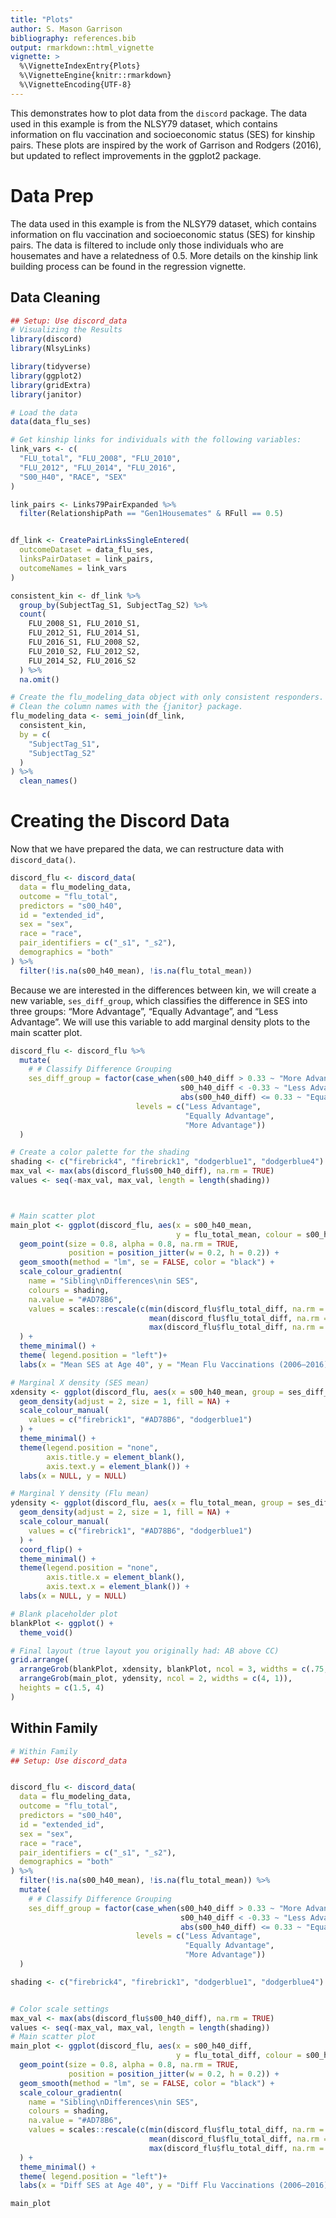 ```yaml
---
title: "Plots"
author: S. Mason Garrison
bibliography: references.bib
output: rmarkdown::html_vignette
vignette: >
  %\VignetteIndexEntry{Plots}
  %\VignetteEngine{knitr::rmarkdown}
  %\VignetteEncoding{UTF-8}
---
```





This demonstrates how to plot data from the `discord` package. The data used in this example is from the NLSY79 dataset, which contains information on flu vaccination and socioeconomic status (SES) for kinship pairs. These plots are inspired by the work of Garrison and Rodgers (2016), but updated to reflect improvements in the ggplot2 package.

# Data Prep

The data used in this example is from the NLSY79 dataset, which contains information on flu vaccination and socioeconomic status (SES) for kinship pairs. The data is filtered to include only those individuals who are housemates and have a relatedness of 0.5. More details on the kinship link building process can be found in the regression vignette.

## Data Cleaning

```r
## Setup: Use discord_data
# Visualizing the Results
library(discord)
library(NlsyLinks)

library(tidyverse)
library(ggplot2)
library(gridExtra)
library(janitor)

# Load the data
data(data_flu_ses)

# Get kinship links for individuals with the following variables:
link_vars <- c(
  "FLU_total", "FLU_2008", "FLU_2010",
  "FLU_2012", "FLU_2014", "FLU_2016",
  "S00_H40", "RACE", "SEX"
)

link_pairs <- Links79PairExpanded %>%
  filter(RelationshipPath == "Gen1Housemates" & RFull == 0.5)


df_link <- CreatePairLinksSingleEntered(
  outcomeDataset = data_flu_ses,
  linksPairDataset = link_pairs,
  outcomeNames = link_vars
)

consistent_kin <- df_link %>%
  group_by(SubjectTag_S1, SubjectTag_S2) %>%
  count(
    FLU_2008_S1, FLU_2010_S1,
    FLU_2012_S1, FLU_2014_S1,
    FLU_2016_S1, FLU_2008_S2,
    FLU_2010_S2, FLU_2012_S2,
    FLU_2014_S2, FLU_2016_S2
  ) %>%
  na.omit()

# Create the flu_modeling_data object with only consistent responders.
# Clean the column names with the {janitor} package.
flu_modeling_data <- semi_join(df_link,
  consistent_kin,
  by = c(
    "SubjectTag_S1",
    "SubjectTag_S2"
  )
) %>%
  clean_names()
```

# Creating the Discord Data

Now that we have prepared the data, we can restructure data with  `discord_data()`. 

```r
discord_flu <- discord_data(
  data = flu_modeling_data,
  outcome = "flu_total",
  predictors = "s00_h40",
  id = "extended_id",
  sex = "sex",
  race = "race",
  pair_identifiers = c("_s1", "_s2"),
  demographics = "both"
) %>%
  filter(!is.na(s00_h40_mean), !is.na(flu_total_mean))
```
Because we are interested in the differences between kin, we will create a new variable,  `ses_diff_group`, which classifies the difference in SES into three groups: "More Advantage", "Equally Advantage", and "Less Advantage". We will use this variable to add marginal density plots to the main scatter plot.

```r
discord_flu <- discord_flu %>%
  mutate(
    # # Classify Difference Grouping
    ses_diff_group = factor(case_when(s00_h40_diff > 0.33 ~ "More Advantage",
                                      s00_h40_diff < -0.33 ~ "Less Advantage",
                                      abs(s00_h40_diff) <= 0.33 ~ "Equally Advantage"),
                            levels = c("Less Advantage",
                                       "Equally Advantage",
                                       "More Advantage"))
  )
```





```r
# Create a color palette for the shading
shading <- c("firebrick4", "firebrick1", "dodgerblue1", "dodgerblue4")
max_val <- max(abs(discord_flu$s00_h40_diff), na.rm = TRUE)
values <- seq(-max_val, max_val, length = length(shading))



# Main scatter plot
main_plot <- ggplot(discord_flu, aes(x = s00_h40_mean,
                                     y = flu_total_mean, colour = s00_h40_diff)) +
  geom_point(size = 0.8, alpha = 0.8, na.rm = TRUE,
             position = position_jitter(w = 0.2, h = 0.2)) +
  geom_smooth(method = "lm", se = FALSE, color = "black") +
  scale_colour_gradientn(
    name = "Sibling\nDifferences\nin SES",
    colours = shading,
    na.value = "#AD78B6",
    values = scales::rescale(c(min(discord_flu$flu_total_diff, na.rm = TRUE),
                               mean(discord_flu$flu_total_diff, na.rm = TRUE),
                               max(discord_flu$flu_total_diff, na.rm = TRUE)))
  ) +
  theme_minimal() +
  theme( legend.position = "left")+
  labs(x = "Mean SES at Age 40", y = "Mean Flu Vaccinations (2006–2016)")

# Marginal X density (SES mean)
xdensity <- ggplot(discord_flu, aes(x = s00_h40_mean, group = ses_diff_group, color = ses_diff_group)) +
  geom_density(adjust = 2, size = 1, fill = NA) +
  scale_colour_manual(
    values = c("firebrick1", "#AD78B6", "dodgerblue1")
  ) +
  theme_minimal() +
  theme(legend.position = "none",
        axis.title.y = element_blank(),
        axis.text.y = element_blank()) +
  labs(x = NULL, y = NULL)

# Marginal Y density (Flu mean)
ydensity <- ggplot(discord_flu, aes(x = flu_total_mean, group = ses_diff_group, color = ses_diff_group)) +
  geom_density(adjust = 2, size = 1, fill = NA) +
  scale_colour_manual(
    values = c("firebrick1", "#AD78B6", "dodgerblue1")
  ) +
  coord_flip() +
  theme_minimal() +
  theme(legend.position = "none",
        axis.title.x = element_blank(),
        axis.text.x = element_blank()) +
  labs(x = NULL, y = NULL)

# Blank placeholder plot
blankPlot <- ggplot() +
  theme_void()

# Final layout (true layout you originally had: AB above CC)
grid.arrange(
  arrangeGrob(blankPlot, xdensity, blankPlot, ncol = 3, widths = c(.75,3.25, 1)),
  arrangeGrob(main_plot, ydensity, ncol = 2, widths = c(4, 1)),
  heights = c(1.5, 4)
)

```

## Within Family

```r
# Within Family
## Setup: Use discord_data


discord_flu <- discord_data(
  data = flu_modeling_data,
  outcome = "flu_total",
  predictors = "s00_h40",
  id = "extended_id",
  sex = "sex",
  race = "race",
  pair_identifiers = c("_s1", "_s2"),
  demographics = "both"
) %>%
  filter(!is.na(s00_h40_mean), !is.na(flu_total_mean)) %>%
  mutate(
    # # Classify Difference Grouping
    ses_diff_group = factor(case_when(s00_h40_diff > 0.33 ~ "More Advantage",
                                      s00_h40_diff < -0.33 ~ "Less Advantage",
                                      abs(s00_h40_diff) <= 0.33 ~ "Equally Advantage"),
                            levels = c("Less Advantage",
                                       "Equally Advantage",
                                       "More Advantage"))
  )

shading <- c("firebrick4", "firebrick1", "dodgerblue1", "dodgerblue4")


# Color scale settings
max_val <- max(abs(discord_flu$s00_h40_diff), na.rm = TRUE)
values <- seq(-max_val, max_val, length = length(shading))
# Main scatter plot
main_plot <- ggplot(discord_flu, aes(x = s00_h40_diff,
                                     y = flu_total_diff, colour = s00_h40_diff)) +
  geom_point(size = 0.8, alpha = 0.8, na.rm = TRUE,
             position = position_jitter(w = 0.2, h = 0.2)) +
  geom_smooth(method = "lm", se = FALSE, color = "black") +
  scale_colour_gradientn(
    name = "Sibling\nDifferences\nin SES",
    colours = shading,
    na.value = "#AD78B6",
    values = scales::rescale(c(min(discord_flu$flu_total_diff, na.rm = TRUE),
                               mean(discord_flu$flu_total_diff, na.rm = TRUE),
                               max(discord_flu$flu_total_diff, na.rm = TRUE)))
  ) +
  theme_minimal() +
  theme( legend.position = "left")+
  labs(x = "Diff SES at Age 40", y = "Diff Flu Vaccinations (2006–2016)")

main_plot
```
